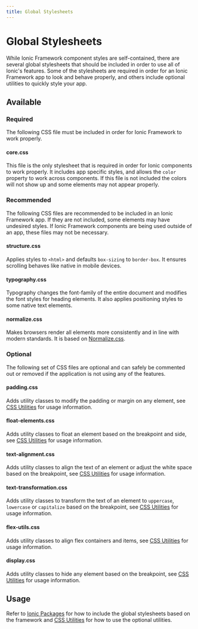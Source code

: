 ```yaml
---
title: Global Stylesheets
---
```


# Global Stylesheets

While Ionic Framework component styles are self-contained, there are several global stylesheets that should be included in order to use all of Ionic's features. Some of the stylesheets are required in order for an Ionic Framework app to look and behave properly, and others include optional utilities to quickly style your app.

## Available

### Required

The following CSS file must be included in order for Ionic Framework to work properly.

#### core.css

This file is the only stylesheet that is required in order for Ionic components to work properly. It includes app specific styles, and allows the `color` property to work across components. If this file is not included the colors will not show up and some elements may not appear properly.

### Recommended

The following CSS files are recommended to be included in an Ionic Framework app. If they are not included, some elements may have undesired styles. If Ionic Framework components are being used outside of an app, these files may not be necessary.

#### structure.css

Applies styles to `<html>` and defaults `box-sizing` to `border-box`. It ensures scrolling behaves like native in mobile devices.

#### typography.css

Typography changes the font-family of the entire document and modifies the font styles for heading elements. It also applies positioning styles to some native text elements.

#### normalize.css

Makes browsers render all elements more consistently and in line with modern standards. It is based on [Normalize.css](https://necolas.github.io/normalize.css/).

### Optional

The following set of CSS files are optional and can safely be commented out or removed if the application is not using any of the features.

#### padding.css

Adds utility classes to modify the padding or margin on any element, see [CSS Utilities](css-utilities.mdx#content-space) for usage information.

#### float-elements.css

Adds utility classes to float an element based on the breakpoint and side, see [CSS Utilities](css-utilities.mdx#element-placement) for usage information.

#### text-alignment.css

Adds utility classes to align the text of an element or adjust the white space based on the breakpoint, see [CSS Utilities](css-utilities.mdx#text-alignment) for usage information.

#### text-transformation.css

Adds utility classes to transform the text of an element to `uppercase`, `lowercase` or `capitalize` based on the breakpoint, see [CSS Utilities](css-utilities.mdx#text-transformation) for usage information.

#### flex-utils.css

Adds utility classes to align flex containers and items, see [CSS Utilities](css-utilities.mdx#flex-properties) for usage information.

#### display.css

Adds utility classes to hide any element based on the breakpoint, see [CSS Utilities](css-utilities.mdx#element-display) for usage information.

## Usage

Refer to [Ionic Packages](../intro/cdn.mdx) for how to include the global stylesheets based on the framework and [CSS Utilities](css-utilities.mdx) for how to use the optional utilities.
